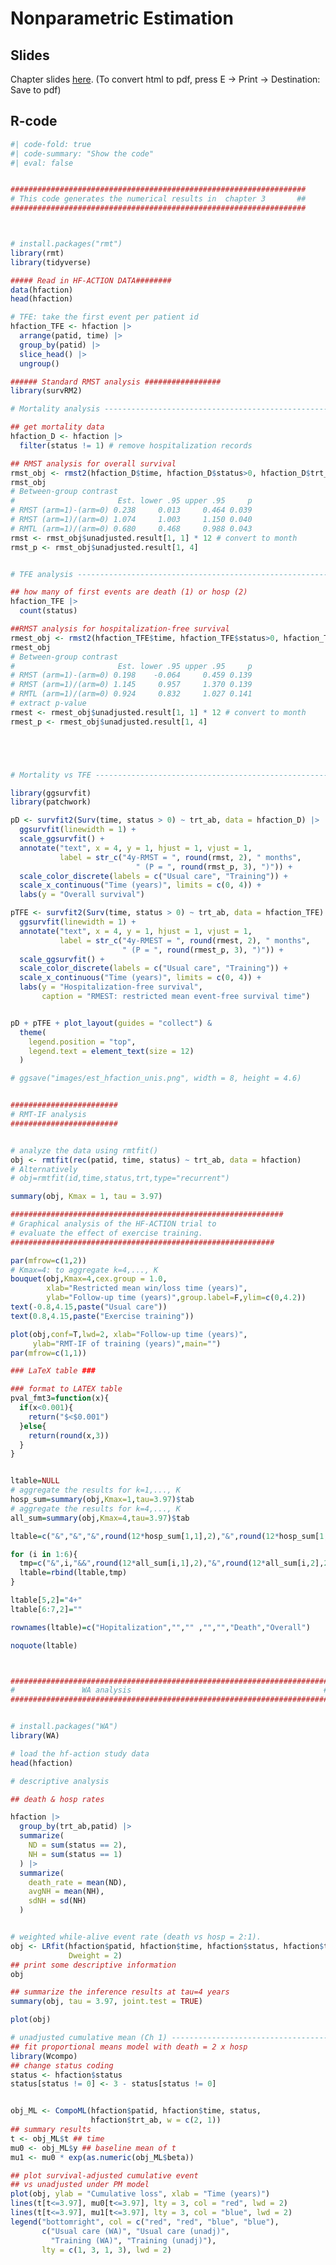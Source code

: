 # Nonparametric Estimation

## Slides {.unnumbered}

Chapter slides [here](chap3.html){target="_blank"}. (To convert html to pdf, press E $\to$ Print $\to$ Destination: Save to pdf)

## R-code {.unnumbered}

```r
#| code-fold: true
#| code-summary: "Show the code"
#| eval: false


##################################################################
# This code generates the numerical results in  chapter 3       ##
##################################################################



# install.packages("rmt")
library(rmt)
library(tidyverse)

##### Read in HF-ACTION DATA########
data(hfaction)
head(hfaction)

# TFE: take the first event per patient id
hfaction_TFE <- hfaction |> 
  arrange(patid, time) |> 
  group_by(patid) |> 
  slice_head() |> 
  ungroup()

###### Standard RMST analysis #################
library(survRM2)

# Mortality analysis ------------------------------------------------------

## get mortality data
hfaction_D <- hfaction |> 
  filter(status != 1) # remove hospitalization records

## RMST analysis for overall survival 
rmst_obj <- rmst2(hfaction_D$time, hfaction_D$status>0, hfaction_D$trt_ab, tau=3.97)
rmst_obj
# Between-group contrast 
#                       Est. lower .95 upper .95     p
# RMST (arm=1)-(arm=0) 0.238     0.013     0.464 0.039
# RMST (arm=1)/(arm=0) 1.074     1.003     1.150 0.040
# RMTL (arm=1)/(arm=0) 0.680     0.468     0.988 0.043
rmst <- rmst_obj$unadjusted.result[1, 1] * 12 # convert to month
rmst_p <- rmst_obj$unadjusted.result[1, 4]


# TFE analysis --------------------------------------------------------

## how many of first events are death (1) or hosp (2)
hfaction_TFE |> 
  count(status)

##RMST analysis for hospitalization-free survival 
rmest_obj <- rmst2(hfaction_TFE$time, hfaction_TFE$status>0, hfaction_TFE$trt_ab, tau=3.97)
rmest_obj
# Between-group contrast 
#                       Est. lower .95 upper .95     p
# RMST (arm=1)-(arm=0) 0.198    -0.064     0.459 0.139
# RMST (arm=1)/(arm=0) 1.145     0.957     1.370 0.139
# RMTL (arm=1)/(arm=0) 0.924     0.832     1.027 0.141
# extract p-value
rmest <- rmest_obj$unadjusted.result[1, 1] * 12 # convert to month
rmest_p <- rmest_obj$unadjusted.result[1, 4]





# Mortality vs TFE --------------------------------------------------------

library(ggsurvfit)
library(patchwork)

pD <- survfit2(Surv(time, status > 0) ~ trt_ab, data = hfaction_D) |>
  ggsurvfit(linewidth = 1) +
  scale_ggsurvfit() +
  annotate("text", x = 4, y = 1, hjust = 1, vjust = 1, 
           label = str_c("4y-RMST = ", round(rmst, 2), " months",
                            " (P = ", round(rmst_p, 3), ")")) +
  scale_color_discrete(labels = c("Usual care", "Training")) +
  scale_x_continuous("Time (years)", limits = c(0, 4)) +
  labs(y = "Overall survival")

pTFE <- survfit2(Surv(time, status > 0) ~ trt_ab, data = hfaction_TFE) |>
  ggsurvfit(linewidth = 1) +
  annotate("text", x = 4, y = 1, hjust = 1, vjust = 1, 
           label = str_c("4y-RMEST = ", round(rmest, 2), " months",
                         " (P = ", round(rmest_p, 3), ")")) +
  scale_ggsurvfit() +
  scale_color_discrete(labels = c("Usual care", "Training")) +
  scale_x_continuous("Time (years)", limits = c(0, 4)) +
  labs(y = "Hospitalization-free survival",
       caption = "RMEST: restricted mean event-free survival time")


pD + pTFE + plot_layout(guides = "collect") & 
  theme(
    legend.position = "top", 
    legend.text = element_text(size = 12)
  ) 

# ggsave("images/est_hfaction_unis.png", width = 8, height = 4.6)


########################
# RMT-IF analysis
########################


# analyze the data using rmtfit()
obj <- rmtfit(rec(patid, time, status) ~ trt_ab, data = hfaction)
# Alternatively
# obj=rmtfit(id,time,status,trt,type="recurrent")

summary(obj, Kmax = 1, tau = 3.97)

#############################################################
# Graphical analysis of the HF-ACTION trial to
# evaluate the effect of exercise training.
###########################################################

par(mfrow=c(1,2))
# Kmax=4: to aggregate k=4,..., K
bouquet(obj,Kmax=4,cex.group = 1.0,
        xlab="Restricted mean win/loss time (years)",
        ylab="Follow-up time (years)",group.label=F,ylim=c(0,4.2))
text(-0.8,4.15,paste("Usual care"))
text(0.8,4.15,paste("Exercise training"))

plot(obj,conf=T,lwd=2, xlab="Follow-up time (years)",
     ylab="RMT-IF of training (years)",main="")
par(mfrow=c(1,1))

### LaTeX table ###

### format to LATEX table
pval_fmt3=function(x){
  if(x<0.001){
    return("$<$0.001")
  }else{
    return(round(x,3))
  }
}


ltable=NULL
# aggregate the results for k=1,..., K
hosp_sum=summary(obj,Kmax=1,tau=3.97)$tab
# aggregate the results for k=4,..., K
all_sum=summary(obj,Kmax=4,tau=3.97)$tab

ltable=c("&","&","&",round(12*hosp_sum[1,1],2),"&",round(12*hosp_sum[1,2],2),"&",pval_fmt3(hosp_sum[1,4]),"\\")

for (i in 1:6){
  tmp=c("&",i,"&&",round(12*all_sum[i,1],2),"&",round(12*all_sum[i,2],2),"&",pval_fmt3(all_sum[i,4]),"\\")
  ltable=rbind(ltable,tmp)
}

ltable[5,2]="4+"
ltable[6:7,2]=""

rownames(ltable)=c("Hopitalization","","" ,"","","Death","Overall")

noquote(ltable)



#######################################################################
#               WA analysis                                           #
#######################################################################


# install.packages("WA")
library(WA)

# load the hf-action study data
head(hfaction)

# descriptive analysis

## death & hosp rates

hfaction |> 
  group_by(trt_ab,patid) |> 
  summarize(
    ND = sum(status == 2),
    NH = sum(status == 1)
  ) |> 
  summarize(
    death_rate = mean(ND),
    avgNH = mean(NH),
    sdNH = sd(NH)
  )


# weighted while-alive event rate (death vs hosp = 2:1).
obj <- LRfit(hfaction$patid, hfaction$time, hfaction$status, hfaction$trt_ab, 
             Dweight = 2)
## print some descriptive information 
obj

## summarize the inference results at tau=4 years
summary(obj, tau = 3.97, joint.test = TRUE)

plot(obj)

# unadjusted cumulative mean (Ch 1) ----------------------------------------
## fit proportional means model with death = 2 x hosp
library(Wcompo)
## change status coding
status <- hfaction$status
status[status != 0] <- 3 - status[status != 0]


obj_ML <- CompoML(hfaction$patid, hfaction$time, status, 
                  hfaction$trt_ab, w = c(2, 1))
## summary results
t <- obj_ML$t ## time
mu0 <- obj_ML$y ## baseline mean of t
mu1 <- mu0 * exp(as.numeric(obj_ML$beta))

## plot survival-adjusted cumulative event 
## vs unadjusted under PM model
plot(obj, ylab = "Cumulative loss", xlab = "Time (years)")
lines(t[t<=3.97], mu0[t<=3.97], lty = 3, col = "red", lwd = 2)
lines(t[t<=3.97], mu1[t<=3.97], lty = 3, col = "blue", lwd = 2)
legend("bottomright", col = c("red", "red", "blue", "blue"), 
       c("Usual care (WA)", "Usual care (unadj)", 
         "Training (WA)", "Training (unadj)"), 
       lty = c(1, 3, 1, 3), lwd = 2)

```


